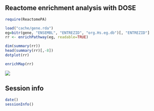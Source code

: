 ## Reactome enrichment analysis with DOSE

```r
require(ReactomePA)
```

```r
load("cache/gene.rda")
eg=bitr(gene, "ENSEMBL", "ENTREZID", "org.Hs.eg.db")[, "ENTREZID"]
rr <- enrichPathway(eg, readable=TRUE)
```

```r
dim(summary(rr))
head(summary(rr)[,-8])
dotplot(rr)
```

```r
enrichMap(rr)
```
![](figures/Screenshot 2015-07-17 15.10.49.png)


## Session info
```r
date()
sessionInfo()
```

